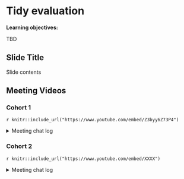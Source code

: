 # Tidy evaluation

**Learning objectives:**

TBD

## Slide Title 

Slide contents

## Meeting Videos

### Cohort 1

`r knitr::include_url("https://www.youtube.com/embed/Z3byy6Z73P4")`

<details>
  <summary> Meeting chat log </summary>
  
```
00:01:39	Russ Hyde:	Hi, am I audible?
00:09:57	Russ Hyde:	Is the connection OK for everyone?
00:09:59	priyanka gagneja:	I am not hearing you so well right now Robert
00:10:03	Andrew MacDonald:	I might be losing sound?
00:10:08	Diamantis:	I have sound issues, can't hear clearly
00:10:14	Andrew MacDonald:	ah seems to be just on Rob?
00:10:35	andrew bates:	I didn’t have sound. Had to call in.
00:11:00	Andrew MacDonald:	In the meantime I’d just like to say hello!
00:11:09	Andrew MacDonald:	This is my first time attending!
00:11:13	Russ Hyde:	Hello Andrews
00:11:16	andrew bates:	Welcome!
00:11:23	Andrew MacDonald:	we have an abundance of Andrews :)
00:11:43	andrew bates:	yeah!
00:12:01	Andrew MacDonald:	I’m an ecologist who develops some shiny apps on a contract — a complete convert to the Way of Golem & v excited for Colin’s appearance next week
00:12:48	Russ Hyde:	Cool. I'm really pleased we were able to get him to talk
00:13:07	priyanka gagneja:	Nice to have you Andrew
00:14:00	Russ Hyde:	Have any of you been attending the other bookclubs?
00:14:17	Andrew MacDonald:	(there are other book clubs?)
00:14:18	priyanka gagneja:	I do if my schedule allows
00:14:33	Anne Hoffrichter:	I was in Advanced R bc
00:14:38	priyanka gagneja:	Yes there are… and they are now increasing at crazy pace
00:14:41	andrew bates:	Shameless self advocacy: if they’re looking for more Shiny devs, I’m looking :)
00:15:00	Russ Hyde:	(ooo that was pretty neat)
00:15:46	Anne Hoffrichter:	nice, i didn’t know you can run a shiny app from an rmd chunk!
00:16:23	Andrew MacDonald:	that is a cool way to show this! I thought maybe that was the default from the group
00:17:00	Andrew MacDonald:	could I ask what is the typical format here? do we begin with a summary and then discuss, or do we ask questions during Rob’s description?
00:17:42	Russ Hyde:	Feel free to ask questions whenever.
00:19:55	Andrew MacDonald:	"foo" > 42
00:20:41	priyanka gagneja:	@anne - Yeah you can add shiny code inside a Rmd. When you add shiny code and save it , it shows a ‘Run Document’ option instead of Run App.
00:28:42	Andrew MacDonald:	okay I’ll be honest i’m just scared of <<-
00:29:06	priyanka gagneja:	Less than
00:29:13	Andrew MacDonald:	+ 1 :)
00:31:51	Russ Hyde:	I try to avoid <<- as well.
00:32:08	docksbox@pm.me:	Yes
00:32:14	priyanka gagneja:	Good point. So you mean as a crux of it , it would help the most for debugging ?
00:32:54	priyanka gagneja:	If so, I am ready to start using it then
00:33:11	Russ Hyde:	f <- function(){counts= 0; function(){counts <<- counts + 1; message(counts)}}
00:33:22	Russ Hyde:	g <- f(); g(); g()
00:33:45	Russ Hyde:	That should print 1 then 2
00:35:49	Russ Hyde:	This is a really neat way to debug
00:36:17	Russ Hyde:	(I meant Robert's example; not the hack I just posted)
00:37:01	Andrew MacDonald:	laptop battery died! I’m back :)
00:41:28	Andrew MacDonald:	tbh I strongly dislike the user-supplied data example! the word “data” is in there but i think it means.. three things? the input, the reactive expression, and the .data thing
00:42:18	Russ Hyde:	Haha, I just wrote a chapter about good-names in R programming. Calling your data 'data' is really not a good idea ...
00:42:42	Andrew MacDonald:	exactly!!!
00:47:10	priyanka gagneja:	Reminds me of days when I did parse eval :’(
00:51:13	Robert Overman:	https://adv-r.hadley.nz/quasiquotation.html
00:52:15	Robert Overman:	https://cran.r-project.org/web/packages/lazyeval/vignettes/lazyeval.html
00:57:39	Andrew MacDonald:	very slick!!!
00:57:44	Andrew MacDonald:	(get it)
00:59:38	Russ Hyde:	select(df, A, B, C) vs d <- c("A", "B", "C"); select(df, !!!d)
00:59:41	Russ Hyde:	?
01:00:28	priyanka gagneja:	aah
01:00:37	priyanka gagneja:	Yeah .. I think so .. named df
01:00:43	priyanka gagneja:	Named vector sorry
01:01:04	Anne Hoffrichter:	I gotta run, thanks Robert. See you all next week.
01:01:09	Robert Overman:	final_colnames <- data.frame(
  stringsAsFactors = FALSE,
  new_nm = c(
    "A","B","C"
  ),
  old_nm = c(
    "X","Y","Z"
  )
)
new_nm <- final_colnames$new_nm %>% unlist()
old_nm <- final_colnames$old_nm %>% unlist()
names(old_nm) <- new_nm

old_data <- data.frame(X = 1, Y = 1, Z = 1)
old_data %>% select(!!!old_nm)
01:01:25	priyanka gagneja:	gotcha
01:01:35	Andrew MacDonald:	I must go as well — thank you everyone! nice to join this effort!
01:01:48	priyanka gagneja:	I recall I did this recently .. n I wasn’t sure why one worked n not other one.
01:05:34	shamsuddeen:	Thanks Robert
01:05:43	Andrew MacDonald:	yeah thanks Rob!
```
</details>

### Cohort 2

`r knitr::include_url("https://www.youtube.com/embed/XXXX")`

<details>
  <summary> Meeting chat log </summary>
  
```
```
</details>
